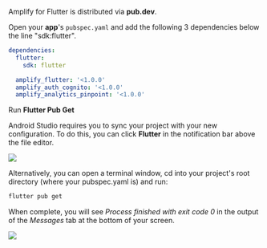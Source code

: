 Amplify for Flutter is distributed via **pub.dev**.

Open your **app**'s `pubspec.yaml` and add the following 3 dependencies below the line "sdk:flutter". 

```yaml
dependencies:
  flutter:
    sdk: flutter

  amplify_flutter: '<1.0.0'
  amplify_auth_cognito: '<1.0.0'
  amplify_analytics_pinpoint: '<1.0.0'
```

Run **Flutter Pub Get**

Android Studio requires you to sync your project with your new configuration. To do this, you can click **Flutter** in the notification bar above the file editor.  

![](/images/lib/getting-started/flutter/set-up-android-studio-pub-get.png)

Alternatively, you can open a terminal window, cd into your project's root directory (where your pubspec.yaml is) and run: 

```bash
flutter pub get 
```

When complete, you will see *Process finished with exit code 0* in the output of the *Messages* tab at the bottom of your screen.

![](/images/lib/getting-started/flutter/set-up-android-studio-configure-successful.png)
